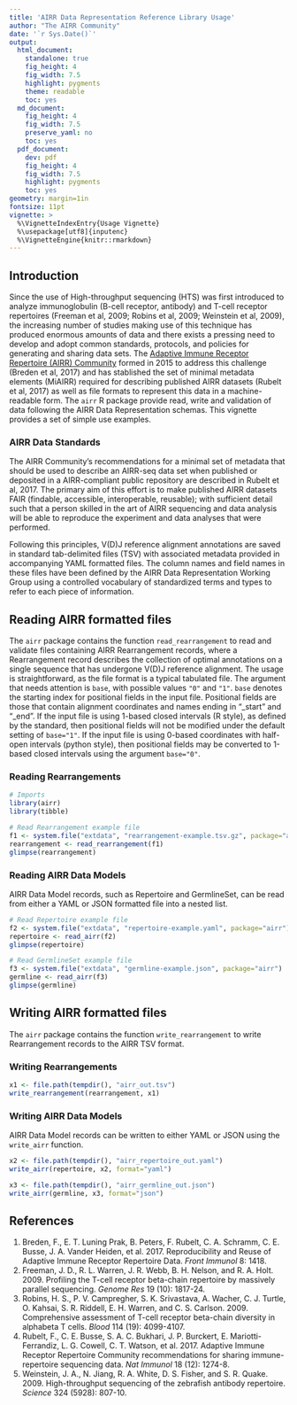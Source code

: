 ```yaml
---
title: 'AIRR Data Representation Reference Library Usage'
author: "The AIRR Community"
date: '`r Sys.Date()`'
output:
  html_document:
    standalone: true
    fig_height: 4
    fig_width: 7.5
    highlight: pygments
    theme: readable
    toc: yes 
  md_document:
    fig_height: 4
    fig_width: 7.5
    preserve_yaml: no
    toc: yes
  pdf_document:
    dev: pdf
    fig_height: 4
    fig_width: 7.5
    highlight: pygments
    toc: yes
geometry: margin=1in
fontsize: 11pt
vignette: >
  %\VignetteIndexEntry{Usage Vignette}
  %\usepackage[utf8]{inputenc}
  %\VignetteEngine{knitr::rmarkdown}
---
```


## Introduction

Since the use of High-throughput sequencing (HTS) was first introduced to analyze 
immunoglobulin (B-cell receptor, antibody) and T-cell receptor repertoires 
(Freeman et al, 2009; Robins et al, 2009; Weinstein et al, 2009), 
the increasing number of studies making use of this technique has produced enormous 
amounts of data and there exists a pressing need to develop and adopt common standards, 
protocols, and policies for generating and sharing data sets. The [Adaptive Immune 
Receptor Repertoire (AIRR) Community](http://airr-community.org) formed in 
2015 to address this challenge (Breden et al, 2017) and has stablished the set of 
minimal metadata elements (MiAIRR) required for describing published AIRR 
datasets (Rubelt et al, 2017) as well as file formats to represent this data in a 
machine-readable form. The `airr` R package provide read, write and validation of data 
following the AIRR Data Representation schemas. This vignette provides a set of 
simple use examples.

### AIRR Data Standards

The AIRR Community's recommendations for a minimal set of metadata that should be 
used to describe an AIRR-seq data set when published or deposited in a 
AIRR-compliant public repository are described in Rubelt et al, 2017. The primary 
aim of this effort is to make published AIRR datasets FAIR (findable, accessible, 
interoperable, reusable); with sufficient detail such that a person skilled in the 
art of AIRR sequencing and data analysis will be able to reproduce the 
experiment and data analyses that were performed.

Following this principles, V(D)J reference alignment annotations are 
saved in standard tab-delimited files (TSV) with associated metadata 
provided in accompanying YAML formatted files. The column names 
and field names in these files have been defined by the 
AIRR Data Representation Working Group using a controlled vocabulary of 
standardized terms and types to refer to each piece of information.

## Reading AIRR formatted files

The `airr` package contains the function `read_rearrangement` to read and validate
files containing AIRR Rearrangement records, where a Rearrangement record describes 
the collection of optimal annotations on a single sequence that has undergone V(D)J reference alignment. 
The usage is straightforward, as the file format is a typical tabulated file. 
The argument that needs attention is `base`, with possible values `"0"` and `"1"`. 
`base` denotes the starting index for positional fields in the input file. 
Positional fields are those that contain alignment coordinates and names 
ending in "_start" and "_end". If the input file is using 1-based closed 
intervals (R style), as defined by the standard, then positional fields will 
not be modified under the default setting of `base="1"`. If the input file is using 
0-based coordinates with half-open intervals (python style), then 
positional fields may be converted to 1-based closed 
intervals using the argument `base="0"`.

### Reading Rearrangements
```r
# Imports
library(airr)
library(tibble)

# Read Rearrangement example file
f1 <- system.file("extdata", "rearrangement-example.tsv.gz", package="airr")
rearrangement <- read_rearrangement(f1)
glimpse(rearrangement)
```

### Reading AIRR Data Models

AIRR Data Model records, such as Repertoire and GermlineSet, can be read from either a YAML 
or JSON formatted file into a nested list.

```r
# Read Repertoire example file
f2 <- system.file("extdata", "repertoire-example.yaml", package="airr")
repertoire <- read_airr(f2)
glimpse(repertoire)

# Read GermlineSet example file
f3 <- system.file("extdata", "germline-example.json", package="airr")
germline <- read_airr(f3)
glimpse(germline)
```


## Writing AIRR formatted files

The `airr` package contains the function `write_rearrangement` to write
Rearrangement records to the AIRR TSV format.

### Writing Rearrangements

```r
x1 <- file.path(tempdir(), "airr_out.tsv")
write_rearrangement(rearrangement, x1)
```

### Writing AIRR Data Models

AIRR Data Model records can be written to either YAML or JSON using the `write_airr` function.

```r
x2 <- file.path(tempdir(), "airr_repertoire_out.yaml")
write_airr(repertoire, x2, format="yaml")

x3 <- file.path(tempdir(), "airr_germline_out.json")
write_airr(germline, x3, format="json")
```


## References

1. Breden, F., E. T. Luning Prak, B. Peters, F. Rubelt, C. A. Schramm, C. E. Busse, 
    J. A. Vander Heiden, et al. 2017. Reproducibility and Reuse of Adaptive Immune 
    Receptor Repertoire Data. *Front Immunol* 8: 1418.
2. Freeman, J. D., R. L. Warren, J. R. Webb, B. H. Nelson, and R. A. Holt. 2009. 
    Profiling the T-cell receptor beta-chain repertoire by massively parallel sequencing.
    *Genome Res* 19 (10): 1817-24.
3. Robins, H. S., P. V. Campregher, S. K. Srivastava, A. Wacher, C. J. Turtle, 
    O. Kahsai, S. R. Riddell, E. H. Warren, and C. S. Carlson. 2009. 
    Comprehensive assessment of T-cell receptor beta-chain diversity in alphabeta T cells.
    *Blood* 114 (19): 4099-4107.
4. Rubelt, F., C. E. Busse, S. A. C. Bukhari, J. P. Burckert, E. Mariotti-Ferrandiz, 
    L. G. Cowell, C. T. Watson, et al. 2017. Adaptive Immune Receptor Repertoire Community 
    recommendations for sharing immune-repertoire sequencing data.
    *Nat Immunol* 18 (12): 1274-8.
5. Weinstein, J. A., N. Jiang, R. A. White, D. S. Fisher, and S. R. Quake. 2009.
    High-throughput sequencing of the zebrafish antibody repertoire.
    *Science* 324 (5928): 807-10.
